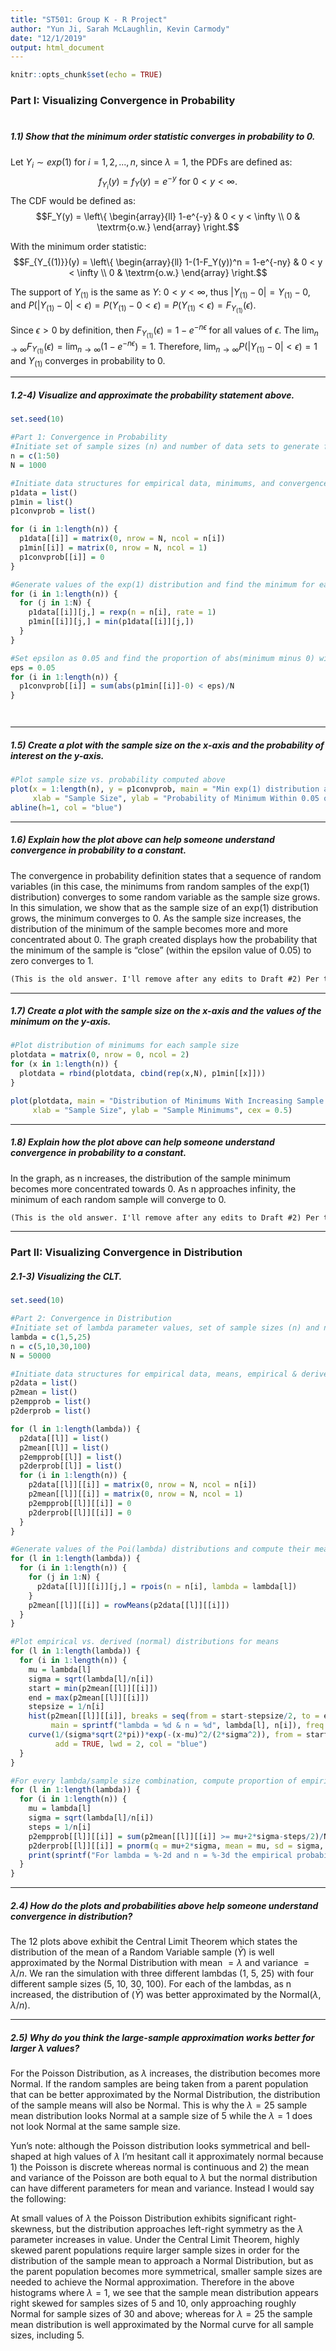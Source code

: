 ```yaml
---
title: "ST501: Group K - R Project"
author: "Yun Ji, Sarah McLaughlin, Kevin Carmody"
date: "12/1/2019"
output: html_document
---
```


```r
knitr::opts_chunk$set(echo = TRUE)
```

### Part I: Visualizing Convergence in Probability 
#
##### 1.1) Show that the minimum order statistic converges in probability to 0. 


Let $Y_i \sim exp(1)$ for $i = 1,2,...,n$, since $\lambda=1$, the PDFs are defined as: 
$$f_{Y_i}(y) = f_{Y}(y) = e^{-y} \textrm{ for } 0 < y < \infty.$$
The CDF would be defined as: 
$$F_Y(y) = \left\{
                \begin{array}{ll}
                  1-e^{-y} & 0 < y < \infty  \\
                  0 & \textrm{o.w.}
                \end{array}
              \right.$$
              
With the minimum order statistic:
$$F_{Y_{(1)}}(y) = \left\{
                \begin{array}{ll}
                  1-(1-F_Y(y))^n = 1-e^{-ny} & 0 < y < \infty  \\
                  0 & \textrm{o.w.}
                \end{array}
              \right.$$


The support of $Y_{(1)}$ is the same as $Y$: $0 < y < \infty$, thus $| Y_{(1)} - 0 | = Y_{(1)} - 0$, and $P(|Y_{(1)} - 0| < \epsilon)=P(Y_{(1)} - 0 < \epsilon) = P(Y_{(1)} < \epsilon) = F_{Y_{(1)}}(\epsilon)$.

Since $\epsilon > 0$ by definition, then $F_{Y_{(1)}}(\epsilon) = 1 - e^{-n\epsilon}$ for all values of $\epsilon$. The $\lim_{n\to\infty} F_{Y_{(1)}}(\epsilon) = \lim_{n\to\infty}(1 - e^{-n\epsilon}) = 1$. Therefore, $\lim_{n\to\infty} P(|Y_{(1)} - 0| < \epsilon) = 1$ and $Y_{(1)}$ converges in probability to $0$.

***
##### 1.2-4) Visualize and approximate the probability statement above. 

```r
set.seed(10)

#Part 1: Convergence in Probability
#Initiate set of sample sizes (n) and number of data sets to generate for each sample size (N)
n = c(1:50)
N = 1000

#Initiate data structures for empirical data, minimums, and convergence probabilities
p1data = list()
p1min = list()
p1convprob = list()

for (i in 1:length(n)) {
  p1data[[i]] = matrix(0, nrow = N, ncol = n[i])
  p1min[[i]] = matrix(0, nrow = N, ncol = 1)
  p1convprob[[i]] = 0
}

#Generate values of the exp(1) distribution and find the minimum for each sample
for (i in 1:length(n)) {
  for (j in 1:N) {
    p1data[[i]][j,] = rexp(n = n[i], rate = 1)
    p1min[[i]][j,] = min(p1data[[i]][j,])
  }
}

#Set epsilon as 0.05 and find the proportion of abs(minimum minus 0) within this epsilon for sample sizes 1 through 50
eps = 0.05
for (i in 1:length(n)) {
  p1convprob[[i]] = sum(abs(p1min[[i]]-0) < eps)/N
}




```


***
##### 1.5) Create a plot with the sample size on the x-axis and the probability of interest on the y-axis. 


```r

#Plot sample size vs. probability computed above
plot(x = 1:length(n), y = p1convprob, main = "Min exp(1) distribution approaches 0 as n increases.",
     xlab = "Sample Size", ylab = "Probability of Minimum Within 0.05 of Zero", ylim = c(0.0, 1.1), cex = 0.5)
abline(h=1, col = "blue")


```

***
##### 1.6) Explain how the plot above can help someone understand convergence in probability to a constant.

The convergence in probability definition states that a sequence of random variables (in this case, the minimums from random samples of the exp(1) distribution) converges to some random variable as the sample size grows. In this simulation, we show that as the sample size of an exp(1) distribution grows, the minimum converges to 0. As the sample size increases, the distribution of the minimum of the sample becomes more and more concentrated about 0. The graph created displays how the probability that the minimum of the sample is "close" (within the epsilon value of 0.05) to zero converges to 1. 

```md
(This is the old answer. I'll remove after any edits to Draft #2) Per the plot, we see that as the sample size increases, the probability of being within the 0.05 boundary increases. If the sample size were to continue to increase, we'd get closer and closer values to 1. Thus, it illustrates that as our sample size increases, so does the probability and if we were to increase to infinity the probability would converge to 1.
```


***
##### 1.7) Create a plot with the sample size on the x-axis and the values of the minimum on the y-axis. 


```r


#Plot distribution of minimums for each sample size
plotdata = matrix(0, nrow = 0, ncol = 2)
for (x in 1:length(n)) {
  plotdata = rbind(plotdata, cbind(rep(x,N), p1min[[x]]))
}

plot(plotdata, main = "Distribution of Minimums With Increasing Sample Size",
     xlab = "Sample Size", ylab = "Sample Minimums", cex = 0.5)


```

***
##### 1.8) Explain how the plot above can help someone understand convergence in probability to a constant.
In the graph, as n increases, the distribution of the sample minimum becomes more concentrated towards 0. As n approaches infinity, the minimum of each random sample will converge to 0. 


```md
(This is the old answer. I'll remove after any edits to Draft #2) Per the plot, we see that as the sample size increases, the our minimums become less and less dispersed. As we continue increasing the sample size the range of values continues to decrease, ultimately converging to a constant 0 as n increases to infinity.
```


***
### Part II: Visualizing Convergence in Distribution 
##### 2.1-3) Visualizing the CLT. 

```r

set.seed(10)

#Part 2: Convergence in Distribution
#Initiate set of lambda parameter values, set of sample sizes (n) and number of data sets to generate for each combination of lambda and sample size (N)
lambda = c(1,5,25)
n = c(5,10,30,100)
N = 50000

#Initiate data structures for empirical data, means, empirical & derived probabilities
p2data = list()
p2mean = list()
p2empprob = list()
p2derprob = list()

for (l in 1:length(lambda)) {
  p2data[[l]] = list()
  p2mean[[l]] = list()
  p2empprob[[l]] = list()
  p2derprob[[l]] = list()
  for (i in 1:length(n)) {
    p2data[[l]][[i]] = matrix(0, nrow = N, ncol = n[i])
    p2mean[[l]][[i]] = matrix(0, nrow = N, ncol = 1)
    p2empprob[[l]][[i]] = 0
    p2derprob[[l]][[i]] = 0
  }
}

#Generate values of the Poi(lambda) distributions and compute their means for every combination of lambda and sample size
for (l in 1:length(lambda)) {
  for (i in 1:length(n)) {
    for (j in 1:N) {
      p2data[[l]][[i]][j,] = rpois(n = n[i], lambda = lambda[l])
    }
    p2mean[[l]][[i]] = rowMeans(p2data[[l]][[i]])
  }
}

#Plot empirical vs. derived (normal) distributions for means
for (l in 1:length(lambda)) {
  for (i in 1:length(n)) {
    mu = lambda[l]
    sigma = sqrt(lambda[l]/n[i])
    start = min(p2mean[[l]][[i]])
    end = max(p2mean[[l]][[i]])
    stepsize = 1/n[i]
    hist(p2mean[[l]][[i]], breaks = seq(from = start-stepsize/2, to = end+stepsize/2, by = stepsize), 
         main = sprintf("lambda = %d & n = %d", lambda[l], n[i]), freq = FALSE, xlab = "Sample Mean")
    curve(1/(sigma*sqrt(2*pi))*exp(-(x-mu)^2/(2*sigma^2)), from = start-stepsize/2, to = end+stepsize/2, 
          add = TRUE, lwd = 2, col = "blue")
  }
}

#For every lambda/sample size combination, compute proportion of empirical means greater than or equal to lambda+2*sqrt(lambda/n) and compare to normal probability
for (l in 1:length(lambda)) {
  for (i in 1:length(n)) {
    mu = lambda[l]
    sigma = sqrt(lambda[l]/n[i])
    steps = 1/n[i]
    p2empprob[[l]][[i]] = sum(p2mean[[l]][[i]] >= mu+2*sigma-steps/2)/N
    p2derprob[[l]][[i]] = pnorm(q = mu+2*sigma, mean = mu, sd = sigma, lower.tail = FALSE)
    print(sprintf("For lambda = %-2d and n = %-3d the empirical probability is %-1.5f and the normal probability is %-1.5f", lambda[l], n[i], p2empprob[[l]][[i]], p2derprob[[l]][[i]]))
  }
}


```

***
##### 2.4) How do the plots and probabilities above help someone understand convergence in distribution?
The 12 plots above exhibit the Central Limit Theorem which states the distribution of the mean of a Random Variable sample ($\bar Y$) is well approximated by the Normal Distribution with mean $= \lambda$ and variance $= \lambda/n$. We ran the simulation with three different lambdas (1, 5, 25) with four different sample sizes (5, 10, 30, 100). For each of the lambdas, as n increased, the distribution of ($\bar Y$) was better approximated by the Normal($\lambda$, $\lambda/n$). 

***
##### 2.5) Why do you think the large-sample approximation works better for larger $\lambda$ values?
For the Poisson Distribution, as $\lambda$ increases, the distribution becomes more Normal. If the random samples are being taken from a parent population that can be better approximated by the Normal Distribution, the distribution of the sample means will also be Normal. This is why the $\lambda=25$ sample mean distribution looks Normal at a sample size of 5 while the $\lambda=1$ does not look Normal at the same sample size. 

Yun's note: although the Poisson distribution looks symmetrical and bell-shaped at high values of $\lambda$ I'm hesitant call it approximately normal because 1) the Poisson is discrete whereas normal is continuous and 2) the mean and variance of the Poisson are both equal to $\lambda$ but the normal distribution can have different parameters for mean and variance. Instead I would say the following:

At small values of $\lambda$ the Poisson Distribution exhibits significant right-skewness, but the distribution approaches left-right symmetry as the $\lambda$ parameter increases in value. Under the Central Limit Theorem, highly skewed parent populations require larger sample sizes in order for the distribution of the sample mean to approach a Normal Distribution, but as the parent population becomes more symmetrical, smaller sample sizes are needed to achieve the Normal approximation. Therefore in the above histograms where $\lambda=1$, we see that the sample mean distribution appears right skewed for samples sizes of 5 and 10, only approaching roughly Normal for sample sizes of 30 and above; whereas for $\lambda=25$ the sample mean distribution is well approximated by the Normal curve for all sample sizes, including 5.


